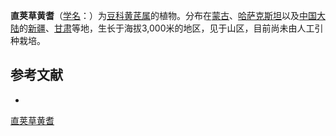 {{Speciesbox
| name = 直荚草黄耆
| status = 
| status_system = 
| image =
| genus = Astragalus
| species = ortholobiformis
| authority = Sumn.
}}

'''直荚草黄耆'''（[[学名|学名]]：{{lang|la|''Astragalus ortholobiformis''}}）为[[豆科|豆科]][[黄芪属|黄芪属]]的植物。分布在[[蒙古|蒙古]]、[[哈萨克斯坦|哈萨克斯坦]]以及[[中国大陆|中国大陆]]的[[新疆|新疆]]、[[甘肃|甘肃]]等地，生长于海拔3,000米的地区，见于山区，目前尚未由人工引种栽培。

== 参考文献 ==
<div class="references-small">
* {{cite web| url =http://www.bioinfo.cn/db05/KmzwSpecies.php?action=view&id=15443| title =直荚草黄耆| work =《中国高等植物数据库全库》| publisher =中国科学院微生物研究所| author =昆明植物研究所| accessdate =2009-02-24| deadurl =yes| archiveurl =https://web.archive.org/web/20160305104556/http://www.bioinfo.cn/db05/KmzwSpecies.php?action=view&id=15443| archivedate =2016-03-05}}
</div>
{{Taxonbar|from=Q15228036}}

[[Category:黄芪属|直荚草黄耆]]


{{植物小作品}}